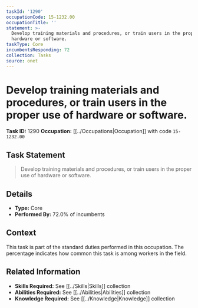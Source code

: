 ```yaml
---
taskId: '1290'
occupationCode: 15-1232.00
occupationTitle: ''
statement: >-
  Develop training materials and procedures, or train users in the proper use of
  hardware or software.
taskType: Core
incumbentsResponding: 72
collection: Tasks
source: onet
---
```

# Develop training materials and procedures, or train users in the proper use of hardware or software.

**Task ID:** 1290
**Occupation:** [[../Occupations|Occupation]] with code `15-1232.00`

## Task Statement

> Develop training materials and procedures, or train users in the proper use of hardware or software.

## Details

- **Type:** Core
- **Performed By:** 72.0% of incumbents

## Context

This task is part of the standard duties performed in this occupation. The percentage indicates how common this task is among workers in the field.

## Related Information

- **Skills Required:** See [[../Skills|Skills]] collection
- **Abilities Required:** See [[../Abilities|Abilities]] collection
- **Knowledge Required:** See [[../Knowledge|Knowledge]] collection
